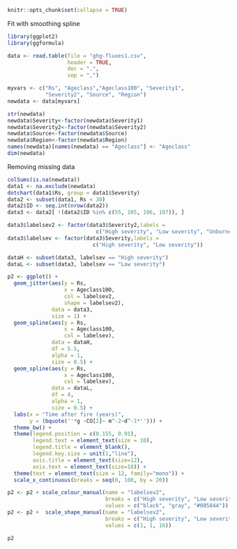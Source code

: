 
```r
knitr::opts_chunk$set(collapse = TRUE)
```

Fit with smoothing spline

```r
library(ggplot2)
library(ggformula)

data <- read.table(file = "ghg-fluxes1.csv",
                   header = TRUE,
                   dec = ".",
                   sep = ",")

myvars <- c("Rs", "Ageclass","Ageclass100", "Severity1",
            "Severity2", "Source", "Region")
newdata <- data[myvars]

str(newdata)
newdata$Severity<-factor(newdata$Severity1)
newdata$Severity2<-factor(newdata$Severity2)
newdata$Source<-factor(newdata$Source)
newdata$Region<-factor(newdata$Region)
names(newdata)[names(newdata) == "Ageclass"] <- "Ageclass"
dim(newdata)
```

Removing missing data

```r
colSums(is.na(newdata))
data1 <- na.exclude(newdata)
dotchart(data1$Rs, group = data1$Severity)
data2 <- subset(data1, Rs < 30)
data2$ID <- seq.int(nrow(data2))
data3 <- data2[ !(data2$ID %in% c(55, 105, 106, 107)), ]

data3$labelsev2 <- factor(data3$Severity2,labels =
                            c("High severity", "Low severity", "Unburned"))
data3$labelsev <- factor(data3$Severity,labels =
                           c("High severity", "Low severity"))

dataH <- subset(data3, labelsev == "High severity")
dataL <- subset(data3, labelsev == "Low severity")

p2 <- ggplot() + 
  geom_jitter(aes(y = Rs,
                  x = Ageclass100,
                  col = labelsev2,
                  shape = labelsev2),
              data = data3,
              size = 1) +
  geom_spline(aes(y = Rs,
                  x = Ageclass100,
                  col = labelsev),
              data = dataH,
              df = 5.5,
              alpha = 1,
              size = 0.5) +
  geom_spline(aes(y = Rs,
                  x = Ageclass100,
                  col = labelsev),
              data = dataL,
              df = 4,
              alpha = 1,
              size = 0.5) +
  labs(x = "Time after fire (years)",
       y = (bquote(''*g ~CO[2]~ m^-2~d^-1*''))) + 
  theme_bw() + 
  theme(legend.position = c(0.155, 0.91),
        legend.text = element_text(size = 10),
        legend.title = element_blank(),
        legend.key.size = unit(1,"line"),
        axis.title = element_text(size=12),
        axis.text = element_text(size=10)) +
  theme(text = element_text(size = 12, family="mono")) +
  scale_x_continuous(breaks = seq(0, 100, by = 20))

p2 <- p2 + scale_colour_manual(name = "labelsev2",
                               breaks = c("High severity", "Low severity", "Unburned"),
                               values = c("black", "gray", "#085844"))
p2 <- p2 +  scale_shape_manual(name = "labelsev2",
                               breaks = c("High severity", "Low severity", "Unburned"),
                               values = c(1, 1, 16)) 

```
```r
p2
```

